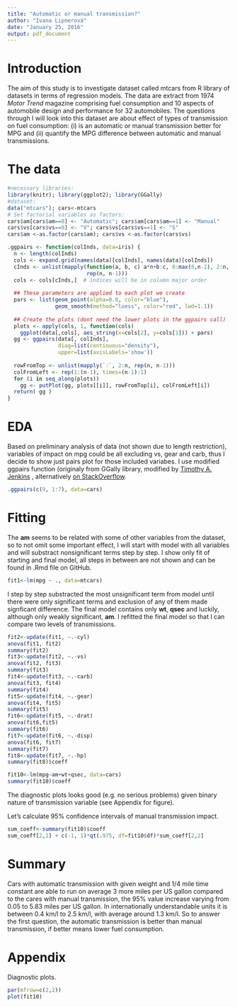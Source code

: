 ```yaml
---
title: "Automatic or manual transmission?"
author: "Ivana Lipnerová"
date: "January 25, 2016"
output: pdf_document
---
```

# Introduction
The aim of this study is to investigate dataset called mtcars from R library of datasets in terms of regression models. The data are extract from 1974 _Motor Trend_ magazine comprising fuel consumption and 10 aspects of automobile design and performance for 32 automobiles. The questions through I will look into this dataset are about effect of types of transmission on fuel consumption: (i) is an automatic or manual transmission better for MPG and (ii) quantify the MPG difference between automatic and manual transmissions.

# The data
```r
#necessary libraries:
library(knitr); library(ggplot2); library(GGally)
#dataset:
data("mtcars"); cars<-mtcars
# Set factorial variables as factors:
cars$am[cars$am==0] <- "Automatic"; cars$am[cars$am==1] <- "Manual"
cars$vs[cars$vs==0] <- "V"; cars$vs[cars$vs==1] <- "S"
cars$am <-as.factor(cars$am); cars$vs <-as.factor(cars$vs)
```
```r
.ggpairs <- function(colInds, data=iris) {
  n <- length(colInds)
  cols <- expand.grid(names(data)[colInds], names(data)[colInds])
  cInds <- unlist(mapply(function(a, b, c) a*n+b:c, 0:max(0,n-2), 2:n,
                         rep(n, n-1)))
  cols <- cols[cInds,]  # indices will be in column major order
  
  ## These parameters are applied to each plot we create
  pars <- list(geom_point(alpha=0.8, color="blue"),              
               geom_smooth(method="loess", color="red", lwd=1.1))
  
  ## Create the plots (dont need the lower plots in the ggpairs call)
  plots <- apply(cols, 1, function(cols)                    
    ggplot(data[,cols], aes_string(x=cols[2], y=cols[1])) + pars)
  gg <- ggpairs(data[, colInds],
                diag=list(continuous="density"), 
                upper=list(axisLabels='show'))
  
  rowFromTop <- unlist(mapply(`:`, 2:n, rep(n, n-1)))
  colFromLeft <- rep(1:(n-1), times=(n-1):1)
  for (i in seq_along(plots)) 
    gg <- putPlot(gg, plots[[i]], rowFromTop[i], colFromLeft[i])
  return( gg )
}

```
# EDA
Based on preliminary analysis of data (not shown due to length restriction), variables of impact on mpg could be all excluding vs, gear and carb, thus I decide to show just pairs plot for those included variabes. I use modified ggpairs function (originaly from GGally library, modified by [Timothy A. Jenkins](https://www.coursera.org/learn/regression-models/module/vdO0L/discussions/vckwVryBEeWOSBLWq6vR9Q) , alternatively [on StackOverflow](http://stackoverflow.com/questions/30858337/how-to-customize-lines-in-ggpairs-ggally?utm_medium=email&utm_source=other&utm_campaign=opencourse.discourse.regression-models~opencourse.discourse.a_xPWXNVEeWxvQr3acyajw.1FTPTbfLEeWfsw41r6ikDw~3khBgrx5EeWB9hL4Wm06nQ).

```r
.ggpairs(c(9, 1:7), data=cars)
```

# Fitting
The __am__ seems to be related with some of other variables from the dataset, so to not omit some important effect, I will start with model with all variables and will substract nonsignificant terms step by step. I show only fit of starting and final model, all steps in between are not shown and can be found in .Rmd file on GitHub.

```r
fit1<-lm(mpg ~ ., data=mtcars)
```
I step by step substracted the most unsignificant term from model until there were only significant terms and exclusion of any of them made signficant difference. The final model contains only __wt__, __qsec__ and luckily, although only weakly significant, __am__. I refitted the final model so that I can compare two levels of transmissions.

```r
fit2<-update(fit1, ~.-cyl)
anova(fit1, fit2)
summary(fit2)
fit3<-update(fit2, ~.-vs)
anova(fit2, fit3)
summary(fit3)
fit4<-update(fit3, ~.-carb)
anova(fit3, fit4)
summary(fit4)
fit5<-update(fit4, ~.-gear)
anova(fit4, fit5)
summary(fit5)
fit6<-update(fit5, ~.-drat)
anova(fit6,fit5)
summary(fit6)
fit7<-update(fit6, ~.-disp)
anova(fit6, fit7)
summary(fit7)
fit8<-update(fit7, ~.-hp)
summary(fit8)$coeff
```
```r
fit10<-lm(mpg~am+wt+qsec, data=cars)
summary(fit10)$coeff
```
The diagnostic plots looks good (e.g. no serious problems) given binary nature of transmission variable (see Appendix for figure).

Let's calculate 95% confidence intervals of manual transmission impact.
```r
sum_coeff<-summary(fit10)$coeff
sum_coeff[2,1] + c(-1, 1)*qt(.975, df=fit10$df)*sum_coeff[2,2]
```
# Summary
Cars with automatic transmission with given weight and 1/4 mile time constant are able to run on average 3 more miles per US gallon compared to the cares with manual transmission, the 95% value increase varying from 0.05 to 5.83 miles per US gallon. In internationally understandable units it is between 0.4 km/l to 2.5 km/l, with average around 1.3 km/l. So to answer the first question, the automatic transmission is better than manual transmission, if better means lower fuel consumption.

# Appendix
Diagnostic plots.
```r
par(mfrow=c(2,2))
plot(fit10)
```
